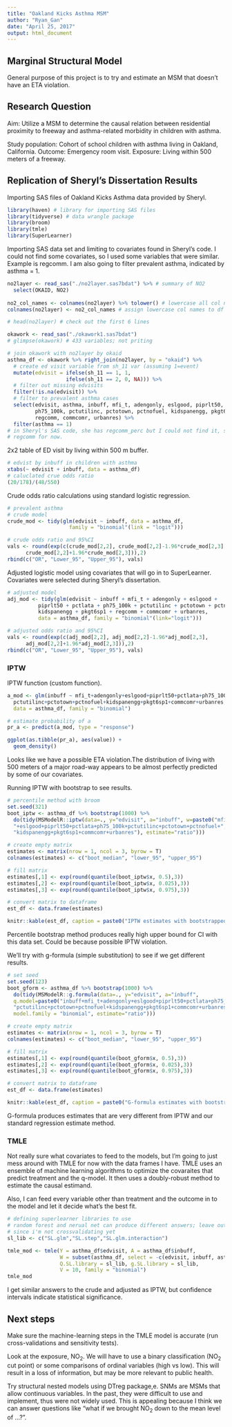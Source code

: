 ```yaml
---
title: "Oakland Kicks Asthma MSM"
author: "Ryan_Gan"
date: "April 25, 2017"
output: html_document
---
```


## Marginal Structural Model

General purpose of this project is to try and estimate an MSM that doesn't have an ETA violation.

## Research Question

Aim: Utilize a MSM to determine the causal relation between residential proximity to freeway and asthma-related morbidity in children with asthma.

Study population: Cohort of school children with asthma living in Oakland, California.
Outcome: Emergency room visit.
Exposure: Living within 500 meters of a freeway.

## Replication of Sheryl's Dissertation Results

Importing SAS files of Oakland Kicks Asthma data provided by Sheryl.

```r
library(haven) # library for importing SAS files
library(tidyverse) # data wrangle package
library(broom)
library(tmle)
library(SuperLearner)
```

Importing SAS data set and limiting to covariates found in Sheryl's code. I could not find some covariates, so I used some variables that were similar. Example is regcomm. I am also going to filter prevalent asthma, indicated by asthma = 1.

```r
no2layer <- read_sas("./no2layer.sas7bdat") %>% # summary of NO2
  select(OKAID, NO2)
  
no2_col_names <- colnames(no2layer) %>% tolower() # lowercase all col names
colnames(no2layer) <- no2_col_names # assign lowercase col names to df

# head(no2layer) # check out the first 6 lines

okawork <- read_sas("./okawork1.sas7bdat")
# glimpse(okawork) # 433 variables; not priting

# join okawork with no2layer by okaid
asthma_df <- okawork %>% right_join(no2layer, by = "okaid") %>% 
  # create ed visit variable from sh_11 var (assuming 1=event)
  mutate(edvisit = ifelse(sh_11 == 1, 1,
                   ifelse(sh_11 == 2, 0, NA))) %>% 
  # filter out missing edvisits
  filter(!is.na(edvisit)) %>%
  # filter to prevalent asthma cases
  select(edvisit, asthma, inbuff, mfi_t, adengonly, eslgood, piprlt50, pctlata,
         ph75_100k, pctutilinc, pctotown, pctnofuel, kidspanengg, pkgt6sp1,
         regcomm, commcomr, urbanres) %>% 
  filter(asthma == 1)
# in Sheryl's SAS code, she has regcomm_perc but I could not find it, so using
# regcomm for now.

```

2x2 table of ED visit by living within 500 m buffer.

```r
# edvist by inbuff in children with asthma
xtabs(~ edvisit + inbuff, data = asthma_df)
# caluclated crue odds ratio
(20/178)/(48/550)
```

Crude odds ratio calculations using standard logistic regression.

```r
# prevalent asthma 
# crude model
crude_mod <- tidy(glm(edvisit ~ inbuff, data = asthma_df,
                    family = "binomial"(link = "logit")))

# crude odds ratio and 95%CI
vals <- round(exp(c(crude_mod[2,2], crude_mod[2,2]-1.96*crude_mod[2,3], 
      crude_mod[2,2]+1.96*crude_mod[2,3])),2)
rbind(c("OR", "Lower_95", "Upper_95"), vals)
```

Adjusted logistic model using covariates that will go in to SuperLearner. Covariates were selected during Sheryl's dissertation.

```r
# adjusted model
adj_mod <- tidy(glm(edvisit ~ inbuff + mfi_t + adengonly + eslgood + 
          piprlt50 + pctlata + ph75_100k + pctutilinc + pctotown + pctnofuel + 
          kidspanengg + pkgt6sp1 + regcomm + commcomr + urbanres, 
          data = asthma_df, family = "binomial"(link="logit")))

# adjusted odds ratio and 95%CI
vals <- round(exp(c(adj_mod[2,2], adj_mod[2,2]-1.96*adj_mod[2,3], 
      adj_mod[2,2]+1.96*adj_mod[2,3])),2)
rbind(c("OR", "Lower_95", "Upper_95"), vals)
```

### IPTW

IPTW function (custom function).

```r
a_mod <- glm(inbuff ~ mfi_t+adengonly+eslgood+piprlt50+pctlata+ph75_100k+
  pctutilinc+pctotown+pctnofuel+kidspanengg+pkgt6sp1+commcomr+urbanres, 
  data = asthma_df, family = "binomial")

# estimate probability of a 
pr_a <- predict(a_mod, type = "response")

ggplot(as.tibble(pr_a), aes(value)) +
  geom_density()
```

Looks like we have a possible ETA violation.The distribution of living with 500 meters of a major road-way appears to be almost perfectly predicted by some of our covariates.

Running IPTW with bootstrap to see results.

```r
# percentile method with broom
set.seed(321)
boot_iptw <- asthma_df %>% bootstrap(1000) %>% 
  do(tidy(MSModelR::iptw(data=., y="edvisit", a="inbuff", w=paste0("mfi_t+adengonly",
  "+eslgood+piprlt50+pctlata+ph75_100k+pctutilinc+pctotown+pctnofuel+",
  "kidspanengg+pkgt6sp1+commcomr+urbanres"), estimate="ratio")))

# create empty matrix
estimates <- matrix(nrow = 1, ncol = 3, byrow = T)
colnames(estimates) <- c("boot_median", "lower_95", "upper_95")

# fill matrix 
estimates[,1] <- exp(round(quantile(boot_iptw$x, 0.5),3))
estimates[,2] <- exp(round(quantile(boot_iptw$x, 0.025),3))
estimates[,3] <- exp(round(quantile(boot_iptw$x, 0.975),3))

# convert matrix to dataframe
est_df <- data.frame(estimates)

knitr::kable(est_df, caption = paste0("IPTW estimates with bootstrapped 95%CI"))
```

Percentile bootstrap method produces really high upper bound for CI with this data set. Could be because possible IPTW violation.

We'll try with g-formula (simple substitution) to see if we get different results.
```r
# set seed
set.seed(123)
boot_gform <- asthma_df %>% bootstrap(1000) %>% 
  do(tidy(MSModelR::g.formula(data=., y="edvisit", a="inbuff", 
  q.model=paste0("inbuff+mfi_t+adengonly+eslgood+piprlt50+pctlata+ph75_100k+",
  "pctutilinc+pctotown+pctnofuel+kidspanengg+pkgt6sp1+commcomr+urbanres"), 
  model.family = "binomial", estimate="ratio")))

# create empty matrix
estimates <- matrix(nrow = 1, ncol = 3, byrow = T)
colnames(estimates) <- c("boot_median", "lower_95", "upper_95")

# fill matrix 
estimates[,1] <- exp(round(quantile(boot_gform$x, 0.5),3))
estimates[,2] <- exp(round(quantile(boot_gform$x, 0.025),3))
estimates[,3] <- exp(round(quantile(boot_gform$x, 0.975),3))

# convert matrix to dataframe
est_df <- data.frame(estimates)

knitr::kable(est_df, caption = paste0("G-formula estimates with bootstrapped 95%CI"))
```

G-formula produces estimates that are very different from IPTW and our standard regression estimate method.

### TMLE

Not really sure what covariates to feed to the models, but I'm going to just mess around with TMLE for now with the data frames I have. TMLE uses an ensemble of machine learning algorithms to optimize the covaraites that predict treatment and the q-model. It then uses a doubly-robust method to estimate the causal estimand.

Also, I can feed every variable other than treatment and the outcome in to the model and let it decide what's the best fit.

```r
# defining superlearner libraries to use
# random forest and nerual net can produce different answers; leave out for now
# since i'm not crossvalidating yet
sl_lib <- c("SL.glm","SL.step","SL.glm.interaction")

tmle_mod <- tmle(Y = asthma_df$edvisit, A = asthma_df$inbuff, 
                 W = subset(asthma_df, select = -c(edvisit, inbuff, asthma)),
                 Q.SL.library = sl_lib, g.SL.library = sl_lib, 
                 V = 10, family = "binomial")
tmle_mod
```

I get similar answers to the crude and adjusted as IPTW, but confidence intervals indicate statistical significance.

## Next steps

Make sure the machine-learning steps in the TMLE model is accurate (run cross-validations and sensitivity tests).

Look at the exposure, NO~2~. We will have to use a binary classification (NO~2~ cut point) or some comparisons of ordinal variables (high vs low). This will result in a loss of information, but may be more relevant to public health.

Try structural nested models using DTreg package,e. SNMs are MSMs that allow continuous variables. In the past, they were difficult to use and implement, thus were not widely used. This is appealing because I think we can answer questions like "what if we brought NO~2~ down to the mean level of ...?".